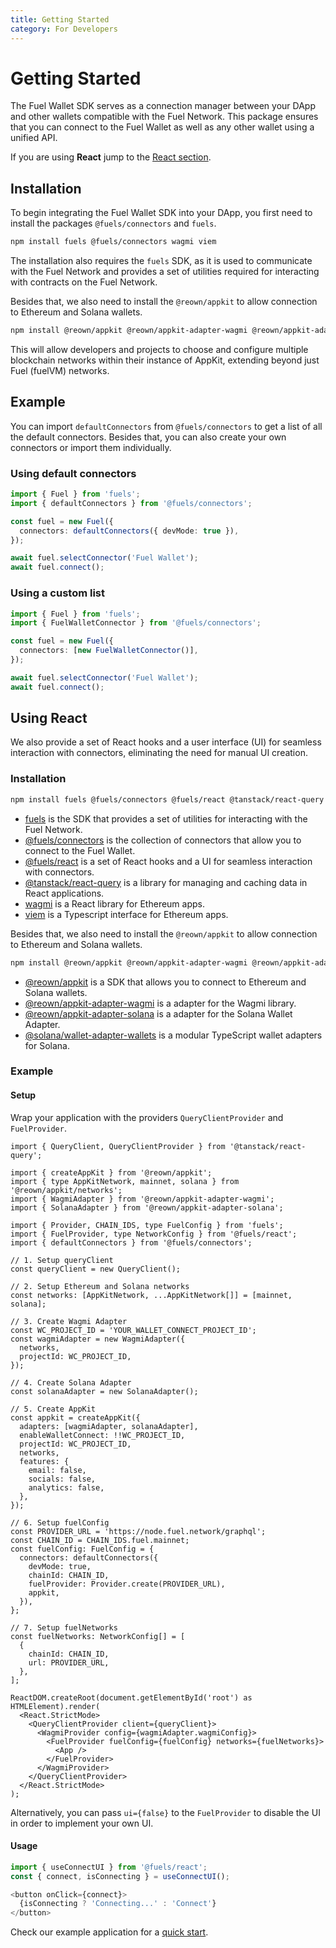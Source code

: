 ```yaml
---
title: Getting Started
category: For Developers
---
```


# Getting Started
The Fuel Wallet SDK serves as a connection manager between your DApp and other wallets compatible with the Fuel Network. This package ensures that you can connect to the Fuel Wallet as well as any other wallet using a unified API.

If you are using **React** jump to the [React section](./#using-react).

## Installation

To begin integrating the Fuel Wallet SDK into your DApp, you first need to install the packages `@fuels/connectors` and `fuels`.

```bash
npm install fuels @fuels/connectors wagmi viem
```

The installation also requires the `fuels` SDK, as it is used to communicate with the Fuel Network and provides a set of utilities required for interacting with contracts on the Fuel Network.

Besides that, we also need to install the `@reown/appkit` to allow connection to Ethereum and Solana wallets.

```bash
npm install @reown/appkit @reown/appkit-adapter-wagmi @reown/appkit-adapter-solana @solana/wallet-adapter-wallets
```

This will allow developers and projects to choose and configure multiple blockchain networks within their instance of AppKit, extending beyond just Fuel (fuelVM) networks.

## Example

You can import `defaultConnectors` from `@fuels/connectors` to get a list of all the default connectors. Besides that, you can also create your own connectors or import them individually.

### Using default connectors
```ts
import { Fuel } from 'fuels';
import { defaultConnectors } from '@fuels/connectors';

const fuel = new Fuel({
  connectors: defaultConnectors({ devMode: true }),
});

await fuel.selectConnector('Fuel Wallet');
await fuel.connect();
```

### Using a custom list
```ts
import { Fuel } from 'fuels';
import { FuelWalletConnector } from '@fuels/connectors';

const fuel = new Fuel({
  connectors: [new FuelWalletConnector()],
});

await fuel.selectConnector('Fuel Wallet');
await fuel.connect();
```

## Using React

We also provide a set of React hooks and a user interface (UI) for seamless interaction with connectors, eliminating the need for manual UI creation.

### Installation

```bash
npm install fuels @fuels/connectors @fuels/react @tanstack/react-query wagmi viem
```

- [fuels](https://github.com/FuelLabs/fuels-ts) is the SDK that provides a set of utilities for interacting with the Fuel Network.
- [@fuels/connectors](https://github.com/FuelLabs/fuel-connectors) is the collection of connectors that allow you to connect to the Fuel Wallet.
- [@fuels/react](https://github.com/FuelLabs/fuel-connectors/tree/main/packages/react) is a set of React hooks and a UI for seamless interaction with connectors.
- [@tanstack/react-query](https://github.com/tanstack/query) is a library for managing and caching data in React applications.
- [wagmi](https://github.com/wevm/wagmi) is a React library for Ethereum apps.
- [viem](https://github.com/wevm/viem) is a Typescript interface for Ethereum apps.

Besides that, we also need to install the `@reown/appkit` to allow connection to Ethereum and Solana wallets.

```bash
npm install @reown/appkit @reown/appkit-adapter-wagmi @reown/appkit-adapter-solana @solana/wallet-adapter-wallets
```

- [@reown/appkit](https://github.com/reown/appkit) is a SDK that allows you to connect to Ethereum and Solana wallets.
- [@reown/appkit-adapter-wagmi](https://github.com/reown-com/appkit/tree/main/packages/adapters/wagmi) is a adapter for the Wagmi library.
- [@reown/appkit-adapter-solana](https://github.com/reown-com/appkit/tree/main/packages/adapters/solana) is a adapter for the Solana Wallet Adapter.
- [@solana/wallet-adapter-wallets](https://github.com/anza-xyz/wallet-adapter) is a modular TypeScript wallet adapters for Solana.

### Example

#### Setup

Wrap your application with the providers `QueryClientProvider` and `FuelProvider`.

```tsx
import { QueryClient, QueryClientProvider } from '@tanstack/react-query';

import { createAppKit } from '@reown/appkit';
import { type AppKitNetwork, mainnet, solana } from '@reown/appkit/networks';
import { WagmiAdapter } from '@reown/appkit-adapter-wagmi';
import { SolanaAdapter } from '@reown/appkit-adapter-solana';

import { Provider, CHAIN_IDS, type FuelConfig } from 'fuels';
import { FuelProvider, type NetworkConfig } from '@fuels/react';
import { defaultConnectors } from '@fuels/connectors';

// 1. Setup queryClient
const queryClient = new QueryClient();

// 2. Setup Ethereum and Solana networks
const networks: [AppKitNetwork, ...AppKitNetwork[]] = [mainnet, solana];

// 3. Create Wagmi Adapter
const WC_PROJECT_ID = 'YOUR_WALLET_CONNECT_PROJECT_ID';
const wagmiAdapter = new WagmiAdapter({
  networks,
  projectId: WC_PROJECT_ID,
});

// 4. Create Solana Adapter
const solanaAdapter = new SolanaAdapter();

// 5. Create AppKit
const appkit = createAppKit({
  adapters: [wagmiAdapter, solanaAdapter],
  enableWalletConnect: !!WC_PROJECT_ID,
  projectId: WC_PROJECT_ID,
  networks,
  features: {
    email: false,
    socials: false,
    analytics: false,
  },
});

// 6. Setup fuelConfig
const PROVIDER_URL = 'https://node.fuel.network/graphql';
const CHAIN_ID = CHAIN_IDS.fuel.mainnet;
const fuelConfig: FuelConfig = {
  connectors: defaultConnectors({ 
    devMode: true,
    chainId: CHAIN_ID,
    fuelProvider: Provider.create(PROVIDER_URL),
    appkit,
  }),
};

// 7. Setup fuelNetworks
const fuelNetworks: NetworkConfig[] = [
  {
    chainId: CHAIN_ID,
    url: PROVIDER_URL,
  },
];

ReactDOM.createRoot(document.getElementById('root') as HTMLElement).render(
  <React.StrictMode>
    <QueryClientProvider client={queryClient}>
      <WagmiProvider config={wagmiAdapter.wagmiConfig}>
        <FuelProvider fuelConfig={fuelConfig} networks={fuelNetworks}>
          <App />
        </FuelProvider>
      </WagmiProvider>
    </QueryClientProvider>
  </React.StrictMode>
);
```

Alternatively, you can pass `ui={false}` to the `FuelProvider` to disable the UI in order to implement your own UI.

#### Usage

```ts
import { useConnectUI } from '@fuels/react';
const { connect, isConnecting } = useConnectUI();

<button onClick={connect}>
  {isConnecting ? 'Connecting...' : 'Connect'}
</button>
```

Check our example application for a [quick start](https://github.com/FuelLabs/fuels-wallet/tree/master/examples/cra-dapp).
